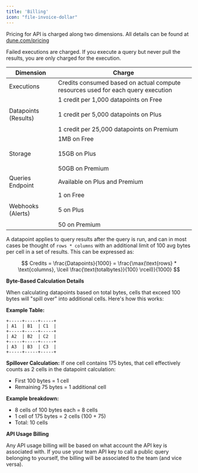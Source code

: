 ```yaml
---
title: 'Billing'
icon: "file-invoice-dollar"
---
```


Pricing for API is charged along two dimensions. All details can be found at [dune.com/pricing](https://dune.com/pricing)

<Note>
Failed executions are charged. If you execute a query but never pull the results, you are only charged for the execution.
</Note>

| Dimension | Charge |
|---|---|
| Executions | Credits consumed based on actual compute resources used for each query execution |
| Datapoints (Results) | 1 credit per 1,000 datapoints on Free <br></br> 1 credit per 5,000 datapoints on Plus <br></br> 1 credit per 25,000 datapoints on Premium |
| Storage | 1MB on Free <br></br> 15GB on Plus <br></br> 50GB on Premium |
| Queries Endpoint | Available on Plus and Premium |
| Webhooks (Alerts) | 1 on Free <br></br> 5 on Plus <br></br> 50 on Premium |

A datapoint applies to query results after the query is run, and can in most cases be thought of `rows * columns` with an additional limit of 100 avg bytes per cell in a set of results. This can be expressed as:

$$
Credits = \frac{Datapoints}{1000} = \frac{\max(\text{rows} * \text{columns}, \lceil \frac{\text{totalbytes}}{100} \rceil)}{1000}
$$

**Byte-Based Calculation Details**

When calculating datapoints based on total bytes, cells that exceed 100 bytes will "spill over" into additional cells. Here's how this works:

**Example Table:**
```
+-----+-----+-----+
| A1  | B1  | C1  |
+-----+-----+-----+
| A2  | B2  | C2  |
+-----+-----+-----+
| A3  | B3  | C3  |
+-----+-----+-----+
```

**Spillover Calculation:** If one cell contains 175 bytes, that cell effectively counts as 2 cells in the datapoint calculation:

- First 100 bytes = 1 cell
- Remaining 75 bytes = 1 additional cell

**Example breakdown:**
- 8 cells of 100 bytes each = 8 cells
- 1 cell of 175 bytes = 2 cells (100 + 75)
- Total: 10 cells

**API Usage Billing**

Any API usage billing will be based on what account the API key is associated with. If you use your team API key to call a public query belonging to yourself, the billing will be associated to the team (and vice versa).
